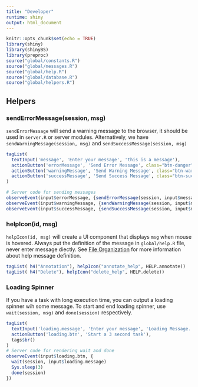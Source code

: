 ```yaml
---
title: "Developer"
runtime: shiny
output: html_document
---
```


```r
knitr::opts_chunk$set(echo = TRUE)
library(shiny)
library(shinyBS)
library(preproc)
source("global/constants.R")
source("global/messages.R")
source("global/help.R")
source("global/database.R")
source("global/helpers.R")
```

<script>
loading = document.createElement('div')
loading.innerHTML = '<div id="loading"><div id="loadingcontent"><p id="loadingspinner">loading......</p></div></div>'
header = document.getElementById("header")
header.insertBefore(loading, header.childNodes[0])
</script>

## Helpers
### sendErrorMessage(session, msg) 
`sendErrorMessage` will send a warning message to the browser, it should be used in `server.R` or server modules. Alternatively, we have `sendWarningMessage(session, msg)` and `sendSuccessMessage(session, msg)`
```r
tagList(
  textInput('message', 'Enter your message', 'this is a message'),
  actionButton('errorMessage', 'Send Error Message', class="btn-danger"),
  actionButton('warningMessage', 'Send Warning Message', class="btn-warning"),
  actionButton('successMessage', 'Send Success Message', class="btn-success")
)

# Server code for sending messages
observeEvent(input$errorMessage, {sendErrorMessage(session, input$message)})
observeEvent(input$warningMessage, {sendWarningMessage(session, input$message)})
observeEvent(input$successMessage, {sendSuccessMessage(session, input$message)})
```

### helpIcon(id, msg)
`helpIcon(id, msg)` will create a UI component that displays `msg` when mouse is hovered. 
Always put the definition of the message in `global/help.R` file, never enter message 
diectly. See [File Organization](file.Rmd) for more information about help message 
definition.
```r
tagList( h4("Annotation"), helpIcon("annotate_help", HELP.annotate))
tagList( h4("Delete"), helpIcon("delete_help", HELP.delete))
```

### Loading Spinner
If you have a task with long execution time, you can output a loading spinner wih some message. To start and end loading spinner, use `wait(session, msg)` and `done(session)` respectively.
```r
tagList(
  textInput('loading.message', 'Enter your message', 'Loading Message....'),
  actionButton('loading.btn', 'Start a 3 second task'),
  tags$br()
)
# Server code for rendering wait and done
observeEvent(input$loading.btn, {
  wait(session, input$loading.message)
  Sys.sleep(3)
  done(session)
})
```
